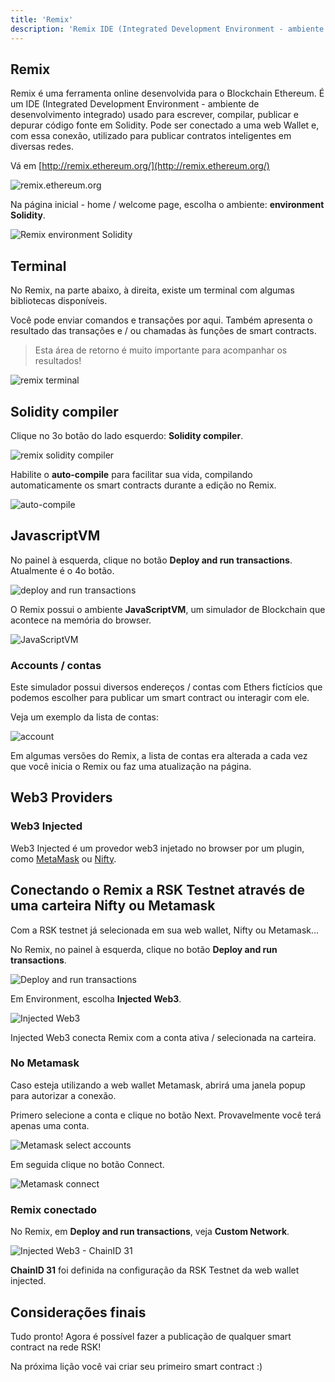 ```yaml
---
title: 'Remix'
description: 'Remix IDE (Integrated Development Environment - ambiente de desenvolvimento integrado)'
---
```


## Remix

Remix é uma ferramenta online desenvolvida para o Blockchain Ethereum.
É um IDE (Integrated Development Environment - ambiente de desenvolvimento integrado) usado para escrever, compilar, publicar e depurar código fonte em Solidity.
Pode ser conectado a uma web Wallet e, com essa conexão, utilizado para publicar contratos inteligentes em diversas redes.

Vá em
[http://remix.ethereum.org/](http://remix.ethereum.org/)

![remix.ethereum.org](/img/courses/dev/02/remix/image-01.png)

Na página inicial - home / welcome page, escolha o ambiente: **environment Solidity**.

![Remix environment Solidity](/img/courses/dev/02/remix/image-02.png)

## Terminal

No Remix, na parte abaixo, à direita, existe um terminal com algumas bibliotecas disponíveis.

Você pode enviar comandos e transações por aqui.
Também apresenta o resultado das transações e / ou chamadas às funções de smart contracts.

> Esta área de retorno é muito importante para acompanhar os resultados!

![remix terminal](/img/courses/dev/02/remix/image-03.png)

## Solidity compiler

Clique no 3o botão do lado esquerdo: **Solidity compiler**.

![remix solidity compiler](/img/courses/dev/02/remix/image-04.png)

Habilite o **auto-compile** para facilitar sua vida, compilando automaticamente os smart contracts durante a edição no Remix.

![auto-compile](/img/courses/dev/02/remix/image-05.png)

## JavascriptVM

No painel à esquerda, clique no botão **Deploy and run transactions**. Atualmente é o 4o botão.

![deploy and run transactions](/img/courses/dev/02/remix/image-10.png)

O Remix possui o ambiente **JavaScriptVM**, um simulador de Blockchain que acontece na memória do browser.

![JavaScriptVM](/img/courses/dev/02/remix/image-11.png)

### Accounts / contas

Este simulador possui diversos endereços / contas com Ethers fictícios que podemos escolher para publicar um smart contract ou interagir com ele.

Veja um exemplo da lista de contas:

![account](/img/courses/dev/02/remix/image-12.png)

Em algumas versões do Remix, a lista de contas era alterada a cada vez que você inicia o Remix ou faz uma atualização na página.

## Web3 Providers

### Web3 Injected

Web3 Injected é um provedor web3 injetado no browser por um plugin, como
[MetaMask](https://metamask.io/) ou [Nifty](https://www.poa.network/for-users/nifty-wallet).

## Conectando o Remix a RSK Testnet através de uma carteira Nifty ou Metamask

Com a RSK testnet já selecionada em sua web wallet, Nifty ou Metamask...

No Remix, no painel à esquerda, clique no botão **Deploy and run transactions**.

![Deploy and run transactions](/img/courses/dev/02/remix/image-13.png)

Em Environment, escolha **Injected Web3**.

![Injected Web3](/img/courses/dev/02/remix/image-14.png)

Injected Web3 conecta Remix com a conta ativa / selecionada na carteira.

### No Metamask

Caso esteja utilizando a web wallet Metamask, abrirá uma janela popup para autorizar a conexão.

Primero selecione a conta e clique no botão Next.
Provavelmente você terá apenas uma conta.

![Metamask select accounts](/img/courses/dev/02/remix/image-15.png)

Em seguida clique no botão Connect.

![Metamask connect](/img/courses/dev/02/remix/image-16.png)

### Remix conectado

No Remix, em **Deploy and run transactions**, veja **Custom Network**.

![Injected Web3 - ChainID 31](/img/courses/dev/02/remix/image-17.png)

**ChainID 31** foi definida na configuração da RSK Testnet da web wallet injected.

## Considerações finais

Tudo pronto! Agora é possível fazer a publicação de qualquer smart contract na rede RSK!

Na próxima lição você vai criar seu primeiro smart contract :)
